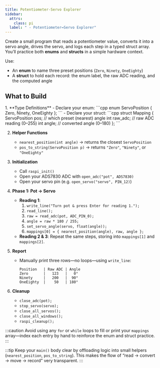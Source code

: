 ```yaml
---
title: Potentiometer-Servo Explorer
sidebar:
  attrs:
    class: pi
  label: " - Potentiometer↔Servo Explorer"
---
```



Create a small program that reads a potentiometer value, converts it into a servo angle, drives the servo, and logs each step in a typed struct array. You’ll practice both **enums** and **structs** in a simple hardware context.

Use:
- An **enum** to name three preset positions (`Zero`, `Ninety`, `OneEighty`)  
- A **struct** to hold each record: the enum label, the raw ADC reading, and the computed angle  

## What to Build

<Steps>
1. **Type Definitions**  
   - Declare your enum:  
     ```cpp
     enum ServoPosition { Zero, Ninety, OneEighty };
     ```  
   - Declare your struct:  
     ```cpp
     struct Mapping {
       ServoPosition pos;  // which preset (nearest) angle
       int raw_adc;        // raw ADC reading (0–255)
       int angle;          // converted angle (0–180)
     };
     ```

2. **Helper Functions**  
   - `nearest_position(int angle)` → returns the closest `ServoPosition`  
   - `pos_to_string(ServoPosition p)` → returns `"Zero"`, `"Ninety"`, or `"OneEighty"`

3. **Initialization**  
   - Call `raspi_init()`  
   - Open your ADS7830 ADC with `open_adc("pot", ADS7830)`  
   - Open your servo pin (e.g. `open_servo("servo", PIN_12)`)

4. **Phase 1: Pot → Servo**  
   - **Reading 1**:  
     1. `write_line("Turn pot & press Enter for reading 1.");`  
     2. `read_line();`  
     3. `raw = read_adc(pot, ADC_PIN_0);`  
     4. `angle = raw * 180 / 255;`  
     5. `set_servo_angle(servo, float(angle));`  
     6. `mappings[0] = { nearest_position(angle), raw, angle };`  
   - **Reading 2 & 3**: Repeat the same steps, storing into `mappings[1]` and `mappings[2]`.

5. **Report**  
   - Manually print three rows—no loops—using `write_line`:  
     ```
     Position   | Raw ADC | Angle
     Zero       |   123   |   0°
     Ninety     |   200   |  90°
     OneEighty  |    50   | 180°
     ```

6. **Cleanup**  
   - `close_adc(pot);`  
   - `stop_servo(servo);`  
   - `close_all_servos();`  
   - `close_all_windows();`  
   - `raspi_cleanup();`

</Steps>

:::caution
Avoid using any `for` or `while` loops to fill or print your `mappings` array—index each entry by hand to reinforce the enum and struct practice.
:::

:::tip
Keep your `main()` body clear by offloading logic into small helpers (`nearest_position`, `pos_to_string`). This makes the flow of “read → convert → move → record” very transparent.
:::